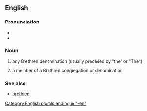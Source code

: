 {{also|brethren}}
==English==

===Pronunciation===
* {{IPA|en|/ˈbɹɛðɹən/}}
* {{audio|en|en-us-brethren.ogg|Audio (US)}}

===Noun===
{{head|en|noun}}

# {{lb|en|in the plural|informal}} any Brethren denomination (usually preceded by "the" or "The")
# {{lb|en|in the singular}} a member of a Brethren congregation or denomination

===See also===
* [[brethren]]

[[Category:English plurals ending in "-en"]]